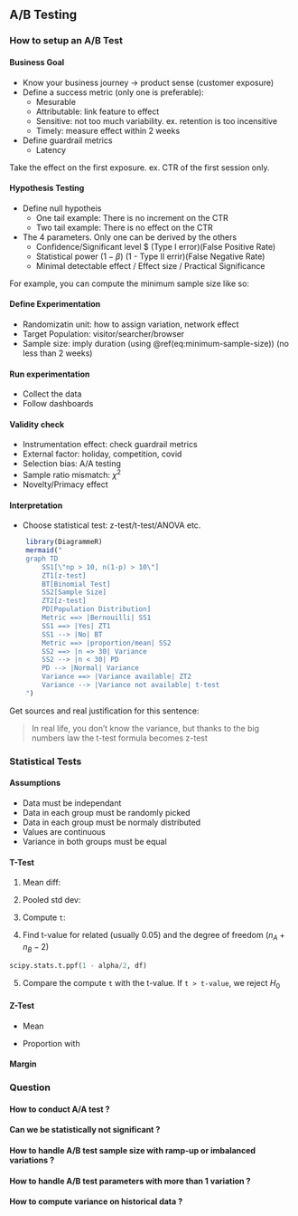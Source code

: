 ## A/B Testing

### How to setup an A/B Test

#### Business Goal

- Know your business journey -> product sense (customer exposure)
- Define a success metric (only one is preferable):
  - Mesurable
  - Attributable: link feature to effect
  - Sensitive: not too much variability. ex. retention is too incensitive
  - Timely: measure effect within 2 weeks
- Define guardrail metrics
  - Latency

Take the effect on the first exposure. ex. CTR of the first session only.

#### Hypothesis Testing

- Define null hypotheis
    - One tail example: There is no increment on the CTR
    - Two tail example: There is no effect on the CTR
- The 4 parameters. Only one can be derived by the others
    - Confidence/Significant level $\alpha\ (Type I error)(False Positive Rate)
    - Statistical power $(1-\beta)$ (1 - Type II errir)(False Negative Rate)
    - Minimal detectable effect / Effect size / Practical Significance

For example, you can compute the minimum sample size like so:

\begin{equation}
  n = \frac{2\sigma^2(z_{\alpha/2}+z_{\beta})}{\theta^2}
  (\#eq:minium-sample-size)
\end{equation}

#### Define Experimentation

- Randomizatin unit: how to assign variation, network effect
- Target Population: visitor/searcher/browser
- Sample size: imply duration (using \@ref(eq:minimum-sample-size)) (no less than 2 weeks)

#### Run experimentation

 - Collect the data
 - Follow dashboards

#### Validity check

 - Instrumentation effect: check guardrail metrics
 - External factor: holiday, competition, covid
 - Selection bias: A/A testing
 - Sample ratio mismatch: $\chi^2$
 - Novelty/Primacy effect

#### Interpretation

 - Choose statistical test: z-test/t-test/ANOVA etc.

```r
    library(DiagrammeR)
    mermaid("
    graph TD
        SS1[\"np > 10, n(1-p) > 10\"]
        ZT1[z-test]
        BT[Binomial Test]
        SS2[Sample Size]
        ZT2[z-test]
        PD[Population Distribution]
        Metric ==> |Bernouilli| SS1
        SS1 ==> |Yes| ZT1
        SS1 --> |No| BT
        Metric ==> |proportion/mean| SS2
        SS2 ==> |n => 30| Variance
        SS2 --> |n < 30| PD
        PD --> |Normal| Variance
        Variance ==> |Variance available| ZT2
        Variance --> |Variance not available| t-test
    ")
```

Get sources and real justification for this sentence:

> In real life, you don't know the variance, but thanks to the big numbers law the t-test formula becomes z-test

### Statistical Tests

#### Assumptions

- Data must be independant
- Data in each group must be randomly picked
- Data in each group must be normaly distributed
- Values are continuous
- Variance in both groups must be equal

#### T-Test

1. Mean diff:

\begin{equation}
\bar{x_A} - \bar{x_B}
\end{equation}

2. Pooled std dev:

\begin{equation}
s_p^2\frac{(n_A - 1)\sigma_A^2 + (n_B - 1)\sigma_B^2}{n_A + n_B - 2}
\end{equation}

3. Compute `t`:

\begin{equation}
$t = \frac{\text{diff of groups avg}}{\text{standard error of difference}} = \frac{\bar{x_A} - \bar{x_B}}{\sqrt{s_p^2}\sqrt{\frac{1}{n_A}\frac{1}{n_B}}}
\end{equation}

4. Find t-value for related \alpha (usually 0.05) and the degree of freedom ($n_A + n_B - 2$)

```python
scipy.stats.t.ppf(1 - alpha/2, df)
```
5. Compare the compute `t` with the t-value. If `t > t-value`, we reject $H_0$

#### Z-Test

- Mean
\begin{equation}
\frac{\bar{x_T} - \bar{x_C}}{\sqrt{\frac{\sigma_T^2}{n_T} + \frac{\sigma_C^2}{n_C}}}
\end{equation}

- Proportion
\begin{equation}
\frac{p_T - p_C}{\sqrt{\frac{\hat{p}(1-\hat{p})}{N}}}
\end{equation}
with
\begin{equation}
\hat{p} = \frac{y_C + y_T}{N_C + N_T}
\end{equation}

#### Margin


### Question

#### How to conduct A/A test ?

#### Can we be statistically not significant ?

#### How to handle A/B test sample size with ramp-up or imbalanced variations ?

#### How to handle A/B test parameters with more than 1 variation ?

#### How to compute variance on historical data ?

